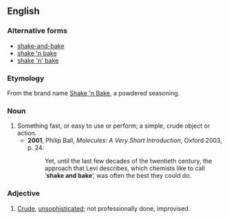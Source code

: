 ==English==
===Alternative forms===
*[[shake-and-bake]]
*[[shake 'n bake]]
*[[shake 'n' bake]]

===Etymology===
From the brand name [[w:Shake 'n Bake|Shake 'n Bake]], a powdered seasoning.

===Noun===
{{en-noun|-|head=[[shake]] [[and]] [[bake]]}}

# Something fast, or easy to use or perform; a simple, crude object or action.
#*'''2001''', Philip Ball, ''Molecules: A Very Short Introduction'', Oxford 2003, p. 24:
#*:Yet, until the last few decades of the twentieth century, the approach that Levi describes, which chemists like to call ‘'''shake and bake'''’, was often the best they could do.

===Adjective===
{{en-adj}}

# [[crude|Crude]], [[unsophisticated]]; not professionally done, improvised.